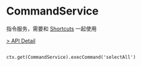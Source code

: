 # CommandService

指令服务，需要和 [Shortcuts](/flowgram.ai/guide/advanced/interactive/shortcuts.html) 一起使用

[> API Detail](https://flowgram.ai/auto-docs/command/interfaces/CommandService.html)


```Usage

ctx.get(CommandService).execCommand('selectAll')
```

